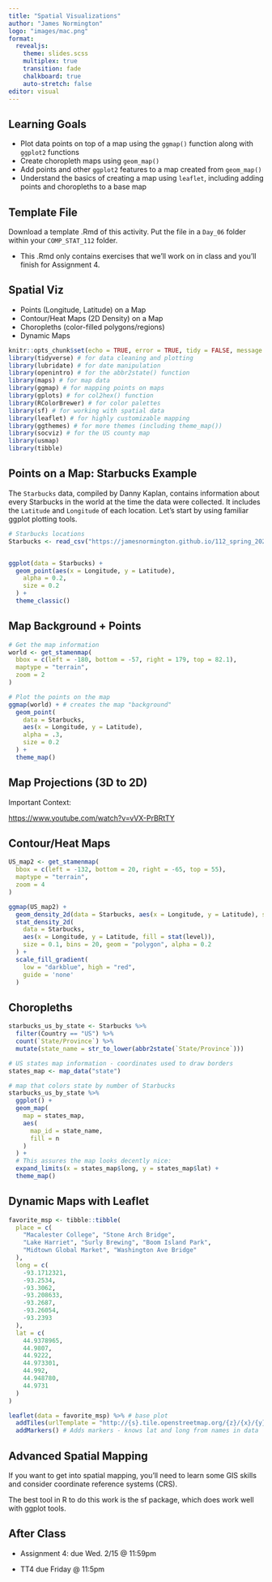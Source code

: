 ```yaml
---
title: "Spatial Visualizations"
author: "James Normington"
logo: "images/mac.png"
format: 
  revealjs:
    theme: slides.scss
    multiplex: true
    transition: fade
    chalkboard: true
    auto-stretch: false
editor: visual
---
```


## Learning Goals {.unnumbered}

-   Plot data points on top of a map using the `ggmap()` function along with `ggplot2` functions\
-   Create choropleth maps using `geom_map()`\
-   Add points and other `ggplot2` features to a map created from `geom_map()`\
-   Understand the basics of creating a map using `leaflet`, including adding points and choropleths to a base map

## Template File {.unnumbered}

Download a template .Rmd of this activity. Put the file in a `Day_06` folder within your `COMP_STAT_112` folder.

-   This .Rmd only contains exercises that we'll work on in class and you'll finish for Assignment 4.

## Spatial Viz {.unnumbered}

-   Points (Longitude, Latitude) on a Map
-   Contour/Heat Maps (2D Density) on a Map
-   Choropleths (color-filled polygons/regions)
-   Dynamic Maps

```r
knitr::opts_chunk$set(echo = TRUE, error = TRUE, tidy = FALSE, message = FALSE, cache.extra = packageVersion("tufte"),warning=FALSE)
library(tidyverse) # for data cleaning and plotting
library(lubridate) # for date manipulation
library(openintro) # for the abbr2state() function
library(maps) # for map data
library(ggmap) # for mapping points on maps
library(gplots) # for col2hex() function
library(RColorBrewer) # for color palettes
library(sf) # for working with spatial data
library(leaflet) # for highly customizable mapping
library(ggthemes) # for more themes (including theme_map())
library(socviz) # for the US county map
library(usmap) 
library(tibble)
```

## Points on a Map: Starbucks Example {.unnumbered .smaller .scrollable}

The `Starbucks` data, compiled by Danny Kaplan, contains information about every Starbucks in the world at the time the data were collected. It includes the `Latitude` and `Longitude` of each location. Let's start by using familiar ggplot plotting tools.

```r
# Starbucks locations
Starbucks <- read_csv("https://jamesnormington.github.io/112_spring_2023/data/starbucks.csv")


ggplot(data = Starbucks) +
  geom_point(aes(x = Longitude, y = Latitude),
    alpha = 0.2,
    size = 0.2
  ) +
  theme_classic()
```

## Map Background + Points {.unnumbered .smaller .scrollable}

```r
# Get the map information
world <- get_stamenmap(
  bbox = c(left = -180, bottom = -57, right = 179, top = 82.1),
  maptype = "terrain",
  zoom = 2
)

# Plot the points on the map
ggmap(world) + # creates the map "background"
  geom_point(
    data = Starbucks,
    aes(x = Longitude, y = Latitude),
    alpha = .3,
    size = 0.2
  ) +
  theme_map()
```

## Map Projections (3D to 2D) {.unnumbered .smaller .scrollable}

Important Context:

<https://www.youtube.com/watch?v=vVX-PrBRtTY>

## Contour/Heat Maps {.unnumbered .smaller .scrollable}

```r
US_map2 <- get_stamenmap(
  bbox = c(left = -132, bottom = 20, right = -65, top = 55),
  maptype = "terrain",
  zoom = 4
)

ggmap(US_map2) +
  geom_density_2d(data = Starbucks, aes(x = Longitude, y = Latitude), size = 0.3, color='darkblue') +
  stat_density_2d(
    data = Starbucks,
    aes(x = Longitude, y = Latitude, fill = stat(level)),
    size = 0.1, bins = 20, geom = "polygon", alpha = 0.2
  ) +
  scale_fill_gradient(
    low = "darkblue", high = "red",
    guide = 'none'
  )
```

## Choropleths {.unnumbered .smaller .scrollable}

```r
starbucks_us_by_state <- Starbucks %>%
  filter(Country == "US") %>%
  count(`State/Province`) %>%
  mutate(state_name = str_to_lower(abbr2state(`State/Province`)))

# US states map information - coordinates used to draw borders
states_map <- map_data("state")

# map that colors state by number of Starbucks
starbucks_us_by_state %>%
  ggplot() +
  geom_map(
    map = states_map,
    aes(
      map_id = state_name,
      fill = n
    )
  ) +
  # This assures the map looks decently nice:
  expand_limits(x = states_map$long, y = states_map$lat) +
  theme_map()
```

## Dynamic Maps with Leaflet {.unnumbered .smaller .scrollable}

```r
favorite_msp <- tibble::tibble(
  place = c(
    "Macalester College", "Stone Arch Bridge",
    "Lake Harriet", "Surly Brewing", "Boom Island Park",
    "Midtown Global Market", "Washington Ave Bridge"
  ),
  long = c(
    -93.1712321, 
    -93.2534,
    -93.3062, 
    -93.208633, 
    -93.2687, 
    -93.26054, 
    -93.2393 
  ),
  lat = c(
    44.9378965, 
    44.9807, 
    44.9222,
    44.973301, 
    44.992, 
    44.948780, 
    44.9731
  )
)

leaflet(data = favorite_msp) %>% # base plot
  addTiles(urlTemplate = "http://{s}.tile.openstreetmap.org/{z}/{x}/{y}.png") %>% # base map - default is openstreet map
  addMarkers() # Adds markers - knows lat and long from names in data
```

## Advanced Spatial Mapping {.unnumbered .smaller .scrollable}

If you want to get into spatial mapping, you'll need to learn some GIS skills and consider coordinate reference systems (CRS).

The best tool in R to do this work is the sf package, which does work well with ggplot tools.

## After Class {.unnumbered .smaller .scrollable}

-   Assignment 4: due Wed. 2/15 \@ 11:59pm

-   TT4 due Friday \@ 11:5pm
